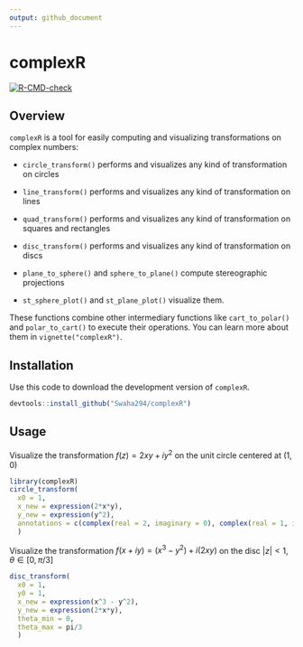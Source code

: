 ```yaml
---
output: github_document
---
```


# complexR

<!-- badges: start -->
[![R-CMD-check](https://github.com/Swaha294/complexR/actions/workflows/R-CMD-check.yaml/badge.svg)](https://github.com/Swaha294/complexR/actions/workflows/R-CMD-check.yaml)
<!-- badges: end -->

## Overview

`complexR` is a tool for easily computing and visualizing transformations on 
complex numbers:

- `circle_transform()` performs and visualizes any kind of transformation on 
circles

- `line_transform()` performs and visualizes any kind of transformation on lines
- `quad_transform()` performs and visualizes any kind of transformation on 
squares and rectangles

- `disc_transform()` performs and visualizes any kind of transformation on discs

- `plane_to_sphere()` and `sphere_to_plane()` compute stereographic projections

- `st_sphere_plot()` and `st_plane_plot()` visualize them.

These functions combine other intermediary functions like `cart_to_polar()` and 
`polar_to_cart()` to execute their operations. You can learn more about them in
`vignette("complexR")`. 

## Installation

Use this code to download the development version of `complexR`.

```r
devtools::install_github("Swaha294/complexR")
```


## Usage

Visualize the transformation $f(z) = 2xy + iy^2$ on the unit circle centered at $(1, 0)$

```r
library(complexR)
circle_transform(
  x0 = 1, 
  x_new = expression(2*x*y), 
  y_new = expression(y^2),
  annotations = c(complex(real = 2, imaginary = 0), complex(real = 1, imaginary = 1))
  )
```

Visualize the transformation $f(x + iy) = (x^3 - y^2) + i(2xy)$ on the disc 
$|z| < 1, \theta \in [0, \pi/3]$ 

```r
disc_transform(
  x0 = 1, 
  y0 = 1, 
  x_new = expression(x^3 - y^2),
  y_new = expression(2*x*y), 
  theta_min = 0, 
  theta_max = pi/3
  )
```


